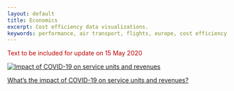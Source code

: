 ```yaml
---
layout: default
title: Economics
excerpt: Cost efficiency data visualizations.
keywords: performance, air transport, flights, europe, cost efficiency
---
```

<style type="text/css">
.img-responsive {
    margin: 0 auto;
    max-width: 75%
}

.resp-container {
    position: relative;
    overflow: hidden;
    padding-top: 50.0%;
}

.resp-iframe {
    position: absolute;
    top: 0;
    left: 0;
    width: 100%;
    height: 150%;
    border: 0;
}
</style>

<div class="container">
<div class="row align-items-start">
<div class="col-sm-9">
<p style="color:#c00000">Text to be included for update on 15 May 2020</p>  


</div>
<div class="col-sm-3">
<div class="card border-0"><a href="/covid/covid_ert_rev/">
  <img class="card-img-top" src="/images/covid/eco_rev.jpg" alt="Impact of COVID-19 on service units and revenues">
  <div class="card-body"><p class="card-text">What's the impact of COVID-19 on service units and revenues?</p></div></a>
</div></div></div></div>